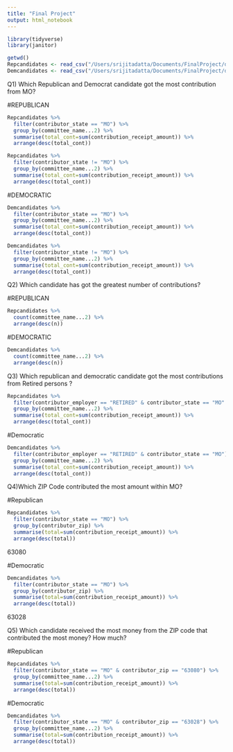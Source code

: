 ```yaml
---
title: "Final Project"
output: html_notebook
---
```

```r
library(tidyverse)
library(janitor)
```


```r
getwd()
Repcandidates <- read_csv("/Users/srijitadatta/Documents/FinalProject/data/schedule_a-2022-04-09T18_08_05.csv")
Demcandidates <- read_csv("/Users/srijitadatta/Documents/FinalProject/data/schedule_a-2022-04-10T12_46_53DEM.csv")
```

Q1) Which Republican and Democrat candidate got the most contribution from MO?

#REPUBLICAN

```r
Repcandidates %>%
  filter(contributor_state == "MO") %>%
  group_by(committee_name...2) %>%
  summarise(total_cont=sum(contribution_receipt_amount)) %>%
  arrange(desc(total_cont))

```

```r

Repcandidates %>%
  filter(contributor_state != "MO") %>%
  group_by(committee_name...2) %>%
  summarise(total_cont=sum(contribution_receipt_amount)) %>%
  arrange(desc(total_cont))

```


#DEMOCRATIC

```r
Demcandidates %>%
  filter(contributor_state == "MO") %>%
  group_by(committee_name...2) %>%
  summarise(total_cont=sum(contribution_receipt_amount)) %>%
  arrange(desc(total_cont))

```

```r
Demcandidates %>%
  filter(contributor_state != "MO") %>%
  group_by(committee_name...2) %>%
  summarise(total_cont=sum(contribution_receipt_amount)) %>%
  arrange(desc(total_cont))

```


Q2) Which candidate has got the greatest number of contributions?

#REPUBLICAN

```r
Repcandidates %>%
  count(committee_name...2) %>%
  arrange(desc(n))

```

#DEMOCRATIC

```r

Demcandidates %>%
  count(committee_name...2) %>%
  arrange(desc(n))

```

Q3) Which republican and democratic candidate got the most contributions from Retired persons ?

```r
Repcandidates %>%
  filter(contributor_employer == "RETIRED" & contributor_state == "MO" ) %>%
  group_by(committee_name...2) %>%
  summarise(total_cont=sum(contribution_receipt_amount)) %>%
  arrange(desc(total_cont))
```
#Democratic

```r

Demcandidates %>%
  filter(contributor_employer == "RETIRED" & contributor_state == "MO") %>%
  group_by(committee_name...2) %>%
  summarise(total_cont=sum(contribution_receipt_amount)) %>%
  arrange(desc(total_cont))

```

Q4)Which ZIP Code contributed the most amount within MO? 

#Republican

```r
Repcandidates %>%
  filter(contributor_state == "MO") %>%
  group_by(contributor_zip) %>%
  summarise(total=sum(contribution_receipt_amount)) %>%
  arrange(desc(total))
```
63080

#Democratic

```r
Demcandidates %>%
  filter(contributor_state == "MO") %>%
  group_by(contributor_zip) %>%
  summarise(total=sum(contribution_receipt_amount)) %>%
  arrange(desc(total))

```
63028

Q5) Which candidate received the most money from the ZIP code that contributed the most 
money? How much?

#Republican

```r
Repcandidates %>%
  filter(contributor_state == "MO" & contributor_zip == "63080") %>%
  group_by(committee_name...2) %>%
  summarise(total=sum(contribution_receipt_amount)) %>%
  arrange(desc(total))

```

#Democratic

```r
Demcandidates %>%
  filter(contributor_state == "MO" & contributor_zip == "63028") %>%
  group_by(committee_name...2) %>%
  summarise(total=sum(contribution_receipt_amount)) %>%
  arrange(desc(total))

```

